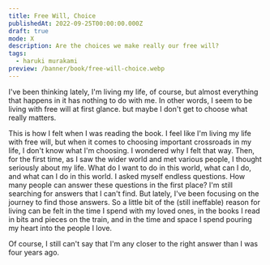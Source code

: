 ```yaml
---
title: Free Will, Choice
publishedAt: 2022-09-25T00:00:00.000Z
draft: true
mode: X
description: Are the choices we make really our free will?
tags:
  - haruki murakami
preview: /banner/book/free-will-choice.webp
---
```


<Callout reference="Tsukuru Tazaki and the year he went on a pilgrimage without color">
  I've been thinking lately, I'm living my life, of course, but almost everything that happens in it has nothing to do with me.
  In other words, I seem to be living with free will at first glance.
  but maybe I don't get to choose what really matters.
</Callout>

This is how I felt when I was reading the book. I feel like I'm living my life with free will, but when it comes to choosing important crossroads in my life, I don't know what I'm choosing. I wondered why I felt that way. Then, for the first time, as I saw the wider world and met various people, I thought seriously about my life. What do I want to do in this world, what can I do, and what can I do in this world. I asked myself endless questions. How many people can answer these questions in the first place? I'm still searching for answers that I can't find. But lately, I've been focusing on the journey to find those answers. So a little bit of the (still ineffable) reason for living can be felt in the time I spend with my loved ones, in the books I read in bits and pieces on the train, and in the time and space I spend pouring my heart into the people I love.

Of course, I still can't say that I'm any closer to the right answer than I was four years ago.
